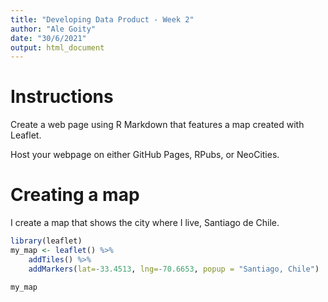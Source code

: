 ```yaml
---
title: "Developing Data Product - Week 2"
author: "Ale Goity"
date: "30/6/2021"
output: html_document
---
```

# Instructions
Create a web page using R Markdown that features a map created with Leaflet.

Host your webpage on either GitHub Pages, RPubs, or NeoCities.

# Creating a map

I create a map that shows the city where I live, Santiago de Chile.
```r
library(leaflet)
my_map <- leaflet() %>%
    addTiles() %>%
    addMarkers(lat=-33.4513, lng=-70.6653, popup = "Santiago, Chile")

my_map
```

